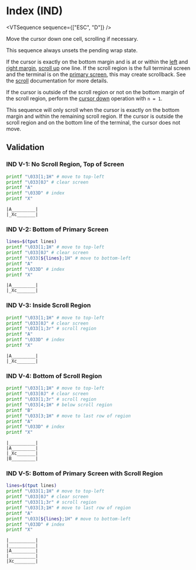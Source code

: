 
# Index (IND)

<VTSequence sequence={["ESC", "D"]} />

Move the cursor down one cell, scrolling if necessary.

This sequence always unsets the pending wrap state.

If the cursor is exactly on the bottom margin and is at or within the
[left](#TODO) and [right margin](#TODO), [scroll up](#TODO) one line.
If the scroll region is the full terminal screen and the terminal is on
the [primary screen](#TODO), this may create scrollback. See the
[scroll](#TODO) documentation for more details.

If the cursor is outside of the scroll region or not on the bottom
margin of the scroll region, perform the [cursor down](/vt/cud) operation with
`n = 1`.

This sequence will only scroll when the cursor is exactly on the bottom
margin and within the remaining scroll region. If the cursor is outside
the scroll region and on the bottom line of the terminal, the cursor
does not move.

## Validation

### IND V-1: No Scroll Region, Top of Screen

```bash
printf "\033[1;1H" # move to top-left
printf "\033[0J" # clear screen
printf "A"
printf "\033D" # index
printf "X"
```

```
|A_________|
|_Xc_______|
```

### IND V-2: Bottom of Primary Screen

```bash
lines=$(tput lines)
printf "\033[1;1H" # move to top-left
printf "\033[0J" # clear screen
printf "\033[${lines};1H" # move to bottom-left
printf "A"
printf "\033D" # index
printf "X"
```

```
|A_________|
|_Xc_______|
```

### IND V-3: Inside Scroll Region

```bash
printf "\033[1;1H" # move to top-left
printf "\033[0J" # clear screen
printf "\033[1;3r" # scroll region
printf "A"
printf "\033D" # index
printf "X"
```

```
|A_________|
|_Xc_______|
```

### IND V-4: Bottom of Scroll Region

```bash
printf "\033[1;1H" # move to top-left
printf "\033[0J" # clear screen
printf "\033[1;3r" # scroll region
printf "\033[4;1H" # below scroll region
printf "B"
printf "\033[3;1H" # move to last row of region
printf "A"
printf "\033D" # index
printf "X"
```

```
|__________|
|A_________|
|_Xc_______|
|B_________|
```

### IND V-5: Bottom of Primary Screen with Scroll Region

```bash
lines=$(tput lines)
printf "\033[1;1H" # move to top-left
printf "\033[0J" # clear screen
printf "\033[1;3r" # scroll region
printf "\033[3;1H" # move to last row of region
printf "A"
printf "\033[${lines};1H" # move to bottom-left
printf "\033D" # index
printf "X"
```

```
|__________|
|__________|
|A_________|
|__________|
|Xc________|
```
